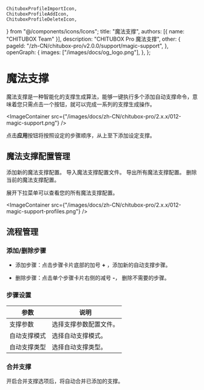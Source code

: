 	ChituboxProfileImportIcon,
	ChituboxProfileAddIcon,
	ChituboxProfileDeleteIcon,
} from "@/components/icons/Icons";
	title: "魔法支撑",
	authors: [{ name: "CHITUBOX Team" }],
	description: "CHITUBOX Pro 魔法支撑",
	other: {
		pageId: "/zh-CN/chitubox-pro/v2.0.0/support/magic-support",
	},
	openGraph: {
		images: ["/images/docs/og_logo.png"],
	},
};

# 魔法支撑

魔法支撑是一种智能化的支撑生成算法，能够一键执行多个添加自动支撑命令，意味着您只需点击一个按钮，就可以完成一系列的支撑生成操作。

<ImageContainer
	src={"/images/docs/zh-CN/chitubox-pro/2.x.x/012-magic-support.png"}
/>

点击**应用**按钮将按照设定的步骤顺序，从上至下添加设定支撑。

## 魔法支撑配置管理

<ChituboxProfileAddIcon /> 添加新的魔法支撑配置。
<ChituboxProfileImportIcon /> 导入魔法支撑配置文件。
<ProfileExportAllIcon /> 导出所有魔法支撑配置。
<ChituboxProfileDeleteIcon /> 删除当前的魔法支撑配置。

展开下拉菜单可以查看您的所有魔法支撑配置。

<ImageContainer
	src={"/images/docs/zh-CN/chitubox-pro/2.x.x/012-magic-support-profiles.png"}
/>

## 流程管理

### 添加/删除步骤

-   添加步骤：点击步骤卡片底部的加号 **+** ，添加新的自动支撑步骤。

-   删除步骤：点击单个步骤卡片右侧的减号 **-**， 删除不需要的步骤。

### 步骤设置

| 参数         | 说明                   |
| ------------ | ---------------------- |
| 支撑参数     | 选择支撑参数配置文件。 |
| 自动支撑模式 | 选择自动支撑模式。     |
| 自动支撑类型 | 选择自动支撑类型。     |

### 合并支撑

开启合并支撑选项后，将自动合并已添加的支撑。
